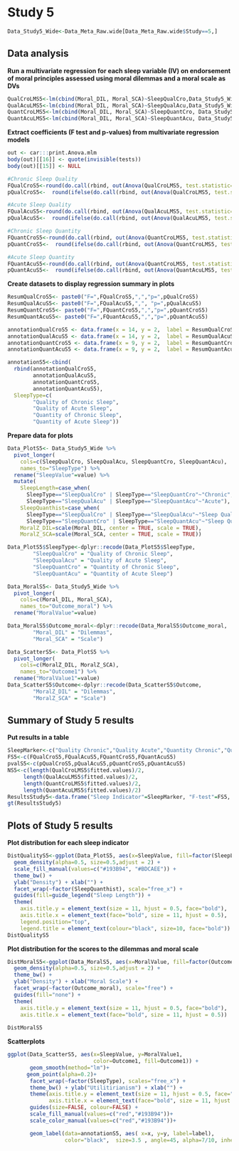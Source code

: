# Study 5

```r
Data_Study5_Wide<-Data_Meta_Raw.wide[Data_Meta_Raw.wide$Study==5,]
```

## Data analysis

**Run a multivariate regression for each sleep variable (IV) on endorsement of moral principles assessed using moral dilemmas and a moral scale as DVs**
```r
QualCroLMS5<-lm(cbind(Moral_DIL, Moral_SCA)~SleepQualCro,Data_Study5_Wide)
QualAcuLMS5<-lm(cbind(Moral_DIL, Moral_SCA)~SleepQualAcu,Data_Study5_Wide)
QuantCroLMS5<-lm(cbind(Moral_DIL, Moral_SCA)~SleepQuantCro, Data_Study5_Wide)
QuantAcuLMS5<-lm(cbind(Moral_DIL, Moral_SCA)~SleepQuantAcu, Data_Study5_Wide)
```

**Extract coefficients (F test and p-values) from multivariate regression models **
```r
out <- car:::print.Anova.mlm
body(out)[[16]] <- quote(invisible(tests))
body(out)[[15]] <- NULL

#Chronic Sleep Quality
FQualCroS5<-round(do.call(rbind, out(Anova(QualCroLMS5, test.statistic="Pillai")))[3], digit=2)
pQualCroS5<-  round(ifelse(do.call(rbind, out(Anova(QualCroLMS5, test.statistic="Pillai")))[6]*4<.99, do.call(rbind, out(Anova(QualCroLMS5, test.statistic="Pillai")))[6]*4, .99), digit=2)

#Acute Sleep Quality
FQualAcuS5<-round(do.call(rbind, out(Anova(QualAcuLMS5, test.statistic="Pillai")))[3], digit=2)
pQualAcuS5<-  round(ifelse(do.call(rbind, out(Anova(QualAcuLMS5, test.statistic="Pillai")))[6]*4<.99, do.call(rbind, out(Anova(QualAcuLMS5, test.statistic="Pillai")))[6]*4, .99), digit=2)

#Chronic Sleep Quantity
FQuantCroS5<-round(do.call(rbind, out(Anova(QuantCroLMS5, test.statistic="Pillai")))[3], digit=2)
pQuantCroS5<-  round(ifelse(do.call(rbind, out(Anova(QuantCroLMS5, test.statistic="Pillai")))[6]*4<.99, do.call(rbind, out(Anova(QuantCroLMS5, test.statistic="Pillai")))[6]*4, .99), digit=2)

#Acute Sleep Quantity
FQuantAcuS5<-round(do.call(rbind, out(Anova(QuantCroLMS5, test.statistic="Pillai")))[3], digit=2)
pQuantAcuS5<-  round(ifelse(do.call(rbind, out(Anova(QuantAcuLMS5, test.statistic="Pillai")))[6]*4<.99, do.call(rbind, out(Anova(QuantAcuLMS5, test.statistic="Pillai")))[6]*4, .99), digit=2)

```

**Create datasets to display regression summary in plots**
```r
ResumQualCroS5<- paste0("F=",FQualCroS5,",","p=",pQualCroS5)
ResumQualAcuS5<- paste0("F=",FQualAcuS5,",", "p=",pQualAcuS5)
ResumQuantCroS5<- paste0("F=",FQuantCroS5,",","p=",pQuantCroS5)
ResumQuantAcuS5<- paste0("F=",FQuantAcuS5,",","p=",pQuantAcuS5)

annotationQualCroS5 <- data.frame(x = 14, y = 2,  label = ResumQualCroS5)
annotationQualAcuS5 <- data.frame(x = 14, y = 2,  label = ResumQualAcuS5)
annotationQuantCroS5 <- data.frame(x = 9, y = 2,  label = ResumQuantCroS5)
annotationQuantAcuS5 <- data.frame(x = 9, y = 2,  label = ResumQuantAcuS5)

annotationS5<-cbind(
  rbind(annotationQualCroS5, 
        annotationQualAcuS5, 
        annotationQuantCroS5, 
        annotationQuantAcuS5),
  SleepType=c(
        "Quality of Chronic Sleep", 
        "Quality of Acute Sleep", 
        "Quantity of Chronic Sleep", 
        "Quantity of Acute Sleep"))
```


**Prepare data for plots**
```r
Data_PlotS5<- Data_Study5_Wide %>%
  pivot_longer(
    cols=c(SleepQualCro, SleepQualAcu, SleepQuantCro, SleepQuantAcu),
    names_to="SleepType") %>%
  rename("SleepValue"=value) %>%
  mutate(
    SleepLength=case_when(
      SleepType=="SleepQualCro" | SleepType=="SleepQuantCro"~"Chronic",
      SleepType=="SleepQualAcu" | SleepType=="SleepQuantAcu"~"Acute"),
    SleepQuanthist=case_when(
      SleepType=="SleepQualCro" | SleepType=="SleepQualAcu"~"Sleep Quality",
      SleepType=="SleepQuantCro" | SleepType=="SleepQuantAcu"~"Sleep Quantity"),
    MoralZ_DIL=scale(Moral_DIL, center = TRUE, scale = TRUE),
    MoralZ_SCA=scale(Moral_SCA, center = TRUE, scale = TRUE))

Data_PlotS5$SleepType<-dplyr::recode(Data_PlotS5$SleepType, 
        "SleepQualCro" = "Quality of Chronic Sleep",
        "SleepQualAcu" = "Quality of Acute Sleep",
        "SleepQuantCro" = "Quantity of Chronic Sleep",
        "SleepQuantAcu" = "Quantity of Acute Sleep")

Data_MoralS5<- Data_Study5_Wide %>%
  pivot_longer(
    cols=c(Moral_DIL, Moral_SCA),
    names_to="Outcome_moral") %>%
  rename("MoralValue"=value)

Data_MoralS5$Outcome_moral<-dplyr::recode(Data_MoralS5$Outcome_moral,
        "Moral_DIL" = "Dilemmas",
        "Moral_SCA" = "Scale")

Data_ScatterS5<- Data_PlotS5 %>%
  pivot_longer(
    cols=c(MoralZ_DIL, MoralZ_SCA),
    names_to="Outcome1") %>%
  rename("MoralValue1"=value)
Data_ScatterS5$Outcome<-dplyr::recode(Data_ScatterS5$Outcome, 
        "MoralZ_DIL" = "Dilemmas",
        "MoralZ_SCA" = "Scale")

```

## Summary of Study 5 results

**Put results in a table**
```r
SleepMarker<-c("Quality Chronic","Quality Acute","Quantity Chronic","Quantity Acute")
FS5<-c(FQualCroS5,FQualAcuS5,FQuantCroS5,FQuantAcuS5)
pvalS5<-c(pQualCroS5,pQualAcuS5,pQuantCroS5,pQuantAcuS5)
NS5<-c(length(QualCroLMS5$fitted.values)/2,
     length(QualAcuLMS5$fitted.values)/2,
     length(QuantCroLMS5$fitted.values)/2,
     length(QuantAcuLMS5$fitted.values)/2)
ResultsStudy5<-data.frame("Sleep Indicator"=SleepMarker, "F-test"=FS5, "p values"=pvalS5, "N"=NS5)
gt(ResultsStudy5)
```

## Plots of Study 5 results

**Plot distribution for each sleep indicator**
```r
DistQualityS5<-ggplot(Data_PlotS5, aes(x=SleepValue, fill=factor(SleepLength))) + 
  geom_density(alpha=0.5, size=0.5,adjust = 2) + 
  scale_fill_manual(values=c("#193B94", "#BDCAEE")) +
  theme_bw() + 
  ylab("Density") + xlab("") +
  facet_wrap(~factor(SleepQuanthist), scale="free_x") + 
  guides(fill=guide_legend("Sleep Length")) +
  theme(
    axis.title.y = element_text(size = 11, hjust = 0.5, face="bold"),
    axis.title.x = element_text(face="bold", size = 11, hjust = 0.5),
    legend.position="top",
    legend.title = element_text(colour="black", size=10, face="bold")) 
DistQualityS5
```

**Plot distribution for the scores to the dilemmas and moral scale**
```r
DistMoralS5<-ggplot(Data_MoralS5, aes(x=MoralValue, fill=factor(Outcome_moral))) + 
  geom_density(alpha=0.5, size=0.5,adjust = 2) + 
  theme_bw() + 
  ylab("Density") + xlab("Moral Scale") +
  facet_wrap(~factor(Outcome_moral), scale="free") +
  guides(fill="none") +
  theme(
    axis.title.y = element_text(size = 11, hjust = 0.5, face="bold"),
    axis.title.x = element_text(face="bold", size = 11, hjust = 0.5))
  
DistMoralS5
```

**Scatterplots**
```r
ggplot(Data_ScatterS5, aes(x=SleepValue, y=MoralValue1, 
                           color=Outcome1, fill=Outcome1)) + 
       geom_smooth(method="lm")+
      geom_point(alpha=0.2)+
       facet_wrap(~factor(SleepType), scales="free_x") +
       theme_bw() + ylab("Utilitirianism") + xlab("") + 
       theme(axis.title.y = element_text(size = 11, hjust = 0.5, face="bold"), 
             axis.title.x = element_text(face="bold", size = 11, hjust = 0.5)) +
       guides(size=FALSE, colour=FALSE) + 
       scale_fill_manual(values=c("red","#193B94"))+
       scale_color_manual(values=c("red","#193B94"))+

       geom_label(data=annotationS5, aes( x=x, y=y, label=label), 
                  color="black",  size=3.5 , angle=45, alpha=7/10, inherit.aes = FALSE)
```